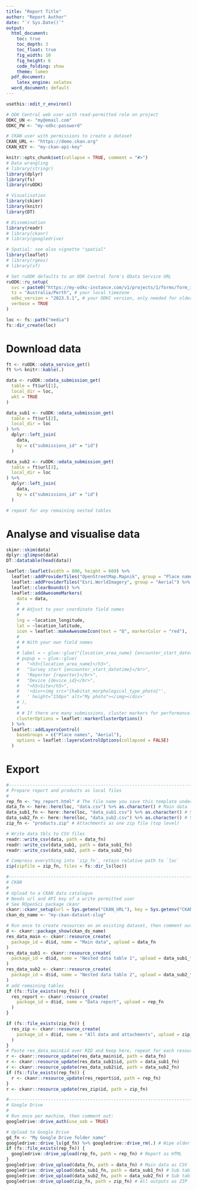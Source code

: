 ```yaml
---
title: "Report Title"
author: "Report Author"
date: "`r Sys.Date()`"
output:
  html_document:
    toc: true
    toc_depth: 3
    toc_float: true
    fig_width: 10
    fig_height: 6
    code_folding: show
    theme: lumen
  pdf_document:
    latex_engine: xelatex
  word_document: default
---
```

<!--
This Rmd template provides an example workflow to access submissions and
attachments of a given ODK Central form using its OData API and disseminate
data, attachments, and this report via CKAN or Google Drive.

You will need:
* An ODK Central form's OData Service URL (ending in .svc), accessed from the
"Analyse using OData" button on the form submission tab.
* Username and password of an ODK Central webuser authorised to view this form.
* Optional: base URL and write-permitted API key for a CKAN instance.
* Optional: a Google account and the means to authenticate (e.g. phone for 2FA).
-->

<!--
Step 1: Setup ruODK, ckanr
Secrets are set as environment variables to keep them outside of this document.
Read vignette("setup") for setup and authentication options.
-->
<!-- 1a. Open the .Renviron file:  -->
```r
usethis::edit_r_environ()
```

<!-- 1b. Paste the following block using your own, working credentials:  -->
```r
# ODK Central web user with read-permitted role on project
ODKC_UN <- "my@email.com"
ODKC_PW <- "my-odkc-password"

# CKAN user with permissions to create a dataset
CKAN_URL <- "https://demo.ckan.org"
CKAN_KEY <- "my-ckan-api-key"
```
<!-- 1c: Restart the R session to load these environment variables. -->

<!--
* Configure ODK Central base URL (url), project ID (pid), and form ID (fid)
in one step using the OData Service URL.
* Paste your own Service URL over `svc="..."`.
* Paste your local timezone over `Australia/Perth`.
* Adjust `loc` to a local subfolder for downloaded attachments.
-->
```r
knitr::opts_chunk$set(collapse = TRUE, comment = "#>")
# Data wrangling
# library(stringr)
library(dplyr)
library(fs)
library(ruODK)

# Visualisation
library(skimr)
library(knitr)
library(DT)

# Dissemination
library(readr)
# library(ckanr)
# library(googledrive)

# Spatial: see also vignette "spatial"
library(leaflet)
# library(rgeos)
# library(sf)

# Set ruODK defaults to an ODK Central form's OData Service URL
ruODK::ru_setup(
  svc = paste0("https://my-odkc-instance.com/v1/projects/1/forms/form_id.svc"),
  tz = "Australia/Perth", # your local timezone
  odkc_version = "2023.5.1", # your ODKC version, only needed for older versions
  verbose = TRUE
)

loc <- fs::path("media")
fs::dir_create(loc)
```

# Download data
<!-- Get table names. `ft` will contain one row per separate table. -->
```r
ft <- ruODK::odata_service_get()
ft %>% knitr::kable(.)
```

<!--
Get and parse submissions.
Repeat for each form table name in ft$url.
The `submissions_id` of a nested table links to the main table's `id`.
Once happy with the parsing results, verbose can be set to FALSE.
See vignette "spatial" for more operations on geo fields.
-->
```r
data <- ruODK::odata_submission_get(
  table = ft$url[1],
  local_dir = loc,
  wkt = TRUE
)

data_sub1 <- ruODK::odata_submission_get(
  table = ft$url[2],
  local_dir = loc
) %>%
  dplyr::left_join(
    data,
    by = c("submissions_id" = "id")
  )

data_sub2 <- ruODK::odata_submission_get(
  table = ft$url[3],
  local_dir = loc
) %>%
  dplyr::left_join(
    data,
    by = c("submissions_id" = "id")
  )

# repeat for any remaining nested tables
```

# Analyse and visualise data
<!--
  Summarise, analyse, visualise the tibble(s) data (, data_sub1, data_sub2)
-->
```r
skimr::skim(data)
dplyr::glimpse(data)
DT::datatable(head(data))
```

```r
leaflet::leaflet(width = 800, height = 600) %>%
  leaflet::addProviderTiles("OpenStreetMap.Mapnik", group = "Place names") %>%
  leaflet::addProviderTiles("Esri.WorldImagery", group = "Aerial") %>%
  leaflet::clearBounds() %>%
  leaflet::addAwesomeMarkers(
    data = data,
    #
    # # Adjust to your coordinate field names
    #
    lng = ~location_longitude,
    lat = ~location_latitude,
    icon = leaflet::makeAwesomeIcon(text = "Q", markerColor = "red"),
    #
    # # With your own field names
    #
    # label = ~ glue::glue("{location_area_name} {encounter_start_datetime}"),
    # popup = ~ glue::glue(
    #   "<h3>{location_area_name}</h3>",
    #   "Survey start {encounter_start_datetime}</br>",
    #   "Reporter {reporter}</br>",
    #   "Device {device_id}</br>",
    #   "<h5>Site</h5>",
    #   '<div><img src="{habitat_morphological_type_photo}"',
    #   ' height="150px" alt="My photo"></img></div>'
    # ),
    #
    # # If there are many submissions, cluster markers for performance:
    clusterOptions = leaflet::markerClusterOptions()
  ) %>%
  leaflet::addLayersControl(
    baseGroups = c("Place names", "Aerial"),
    options = leaflet::layersControlOptions(collapsed = FALSE)
  )
```

# Export
<!--
The form submissions are now extracted and visualised. What's next:

* Save data to local files (e.g. CSV).
* Compile report (e.g. to HTML).
* Compress all outputs as ZIP.
* Upload these artifacts to a CKAN data catalogue.
* Upload same artifacts to Google Drive.

Notes:

* Generate the HTML report once off without the next chunk (`eval=F`),
as the chunk refers to the rendered output file (HTML) before the file is
created initially.
* Run report always twice to generate (run 1) and upload (run 2) the latest HTML.
-->
```r
#------------------------------------------------------------------------------#
# Prepare report and products as local files
#
rep_fn <- "my_report.html" # The file name you save this template under
data_fn <- here::here(loc, "data.csv") %>% as.character() # Main data
data_sub1_fn <- here::here(loc, "data_sub1.csv") %>% as.character() # Sub tbl 1
data_sub2_fn <- here::here(loc, "data_sub2.csv") %>% as.character() # Sub tbl 2
zip_fn <- "products.zip" # Attachments as one zip file (top level)

# Write data tbls to CSV files
readr::write_csv(data, path = data_fn)
readr::write_csv(data_sub1, path = data_sub1_fn)
readr::write_csv(data_sub2, path = data_sub2_fn)

# Compress everything into `zip_fn`, retain relative path to `loc`
zip(zipfile = zip_fn, files = fs::dir_ls(loc))

#------------------------------------------------------------------------------#
# CKAN
#
# Upload to a CKAN data catalogue
# Needs url and API key of a write permitted user
# See ROpenSci package ckanr
ckanr::ckanr_setup(url = Sys.getenv("CKAN_URL"), key = Sys.getenv("CKAN_KEY"))
ckan_ds_name <- "my-ckan-dataset-slug"

# Run once to create resources on an existing dataset, then comment out
d <- ckanr::package_show(ckan_ds_name)
res_data_main <- ckanr::resource_create(
  package_id = d$id, name = "Main data", upload = data_fn
)
res_data_sub1 <- ckanr::resource_create(
  package_id = d$id, name = "Nested data table 1", upload = data_sub1_fn
)
res_data_sub2 <- ckanr::resource_create(
  package_id = d$id, name = "Nested data table 2", upload = data_sub2_fn
)
# add remaining tables
if (fs::file_exists(rep_fn)) {
  res_report <- ckanr::resource_create(
    package_id = d$id, name = "Data report", upload = rep_fn
  )
}

if (fs::file_exists(zip_fn)) {
  res_zip <- ckanr::resource_create(
    package_id = d$id, name = "All data and attachments", upload = zip_fn
  )
}
# Paste res_data_main$id over RID and keep here, repeat for each resource
r <- ckanr::resource_update(res_data_main$id, path = data_fn)
r <- ckanr::resource_update(res_data_sub1$id, path = data_sub1_fn)
r <- ckanr::resource_update(res_data_sub2$id, path = data_sub2_fn)
if (fs::file_exists(rep_fn)) {
  r <- ckanr::resource_update(res_report$id, path = rep_fn)
}
r <- ckanr::resource_update(res_zip$id, path = zip_fn)

#------------------------------------------------------------------------------#
# Google Drive
#
# Run once per machine, then comment out:
googledrive::drive_auth(use_oob = TRUE)

# Upload to Google Drive
gd_fn <- "My Google Drive folder name"
googledrive::drive_ls(gd_fn) %>% googledrive::drive_rm(.) # Wipe older outputs
if (fs::file_exists(rep_fn)) {
  googledrive::drive_upload(rep_fn, path = rep_fn) # Report as HTML
}
googledrive::drive_upload(data_fn, path = data_fn) # Main data as CSV
googledrive::drive_upload(data_sub1_fn, path = data_sub1_fn) # Sub table 1 as CSV
googledrive::drive_upload(data_sub2_fn, path = data_sub2_fn) # Sub table 2 as CSV
googledrive::drive_upload(zip_fn, path = zip_fn) # All outputs as ZIP
```
